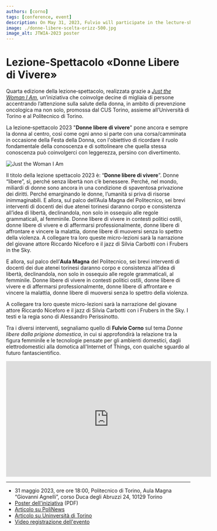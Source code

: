 ```yaml
---
authors: [corno]
tags: [conference, event]
description: On May 31, 2023, Fulvio will participate in the lecture-show organized yearly by the project "Just the Woman I Am", that will delve into the topic of freedom for women, explored from different points of view, both artistic and scientific.
image: ./donne-libere-scelta-orizz-500.jpg
image_alt: JTWIA-2023 poster
---
```



# Lezione-Spettacolo «Donne Libere di Vivere»


Quarta edizione della lezione‑spettacolo, realizzata grazie a *[Just the Woman I Am](https://jtwia.org/)*, un’iniziativa che coinvolge decine di migliaia di persone accentrando l’attenzione sulla salute della donna, in ambito di prevenzione oncologica ma non solo, promossa dal CUS Torino, assieme all’Università di Torino e al Politecnico di Torino. 

La lezione‑spettacolo 2023 "**Donne libere di vivere**" pone ancora e sempre la donna al centro, così come ogni anno si parte con una corsa/camminata in occasione della Festa della Donna, con l'obiettivo di ricordare il ruolo fondamentale della conoscenza e di sottolineare che quella stessa conoscenza può coinvolgerci con leggerezza, persino con divertimento. 

<p className="text--center"><img src={JTWIA} alt="Just the Woman I Am"></img></p>


<!-- truncate -->


Il titolo della lezione spettacolo 2023 è: “**Donne libere di vivere**”. Donne “libere”, sì, perché senza libertà non c’è benessere. Perché, nel mondo, miliardi di donne sono ancora in una condizione di spaventosa privazione dei diritti. Perché emarginando le donne, l’umanità si priva di risorse inimmaginabili. E allora, sul palco dell’Aula Magna del Politecnico, sei brevi interventi di docenti dei due atenei torinesi daranno corpo e consistenza all’idea di libertà, declinandola, non solo in ossequio alle regole grammaticali, al femminile. Donne libere di vivere in contesti politici ostili, donne libere di vivere e di affermarsi professionalmente, donne libere di affrontare e vincere la malattia, donne libere di muoversi senza lo spettro della violenza. A collegare tra loro queste micro-lezioni sarà la narrazione del giovane attore Riccardo Niceforo e il jazz di Silvia Carbotti con i Frubers in the Sky.


E allora, sul palco dell’**Aula Magna** del Politecnico, sei brevi interventi di docenti dei due atenei torinesi daranno corpo e consistenza all’idea di libertà, declinandola, non solo in ossequio alle regole grammaticali, al femminile. Donne libere di vivere in contesti politici ostili, donne libere di vivere e di affermarsi professionalmente, donne libere di affrontare e vincere la malattia, donne libere di muoversi senza lo spettro della violenza. 

A collegare tra loro queste micro-lezioni sarà la narrazione del giovane attore Riccardo Niceforo e il jazz di Silvia Carbotti con i Frubers in the Sky. I testi e la regia sono di Alessandro Perissinotto.

Tra i diversi interventi, segnaliamo quello di **Fulvio Corno** sul tema *Donne libere dalla prigione domestica*, in cui si approfondirà la relazione tra la figura femminile e le tecnologie pensate per gli ambienti domestici, dagli elettrodomestici alla domotica all'Internet of Things, con qualche sguardo al futuro fantascientifico.

<iframe width="560" height="315" src="https://www.youtube-nocookie.com/embed/j1kizAxeQGI" title="YouTube video player" frameBorder="0" allow="accelerometer; autoplay; clipboard-write; encrypted-media; gyroscope; picture-in-picture; web-share" allowFullScreen></iframe>

---

- 31 maggio 2023, ore ore 18:00, Politecnico di Torino, Aula Magna “Giovanni Agnelli”, corso Duca degli Abruzzi 24, 10129 Torino
- [Poster dell'iniziativa](./donne-libere-vivere-poster.pdf) (PDF)
- [Articolo su PoliNews](https://www.polito.it/ateneo/comunicazione-e-ufficio-stampa/appuntamenti/news?idn=20835)
- [Articolo su Uninversità di Torino](https://www.unito.it/eventi/donne-libere-di-vivere-lezione-spettacolo-2023)
- [Video registrazione dell'evento](https://youtu.be/j1kizAxeQGI)